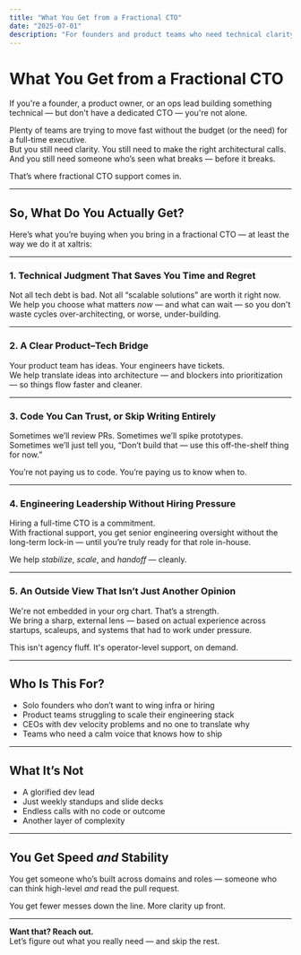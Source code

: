 ```yaml
---
title: "What You Get from a Fractional CTO"
date: "2025-07-01"
description: "For founders and product teams who need technical clarity, speed, and judgment — without hiring a full-time executive."
---
```


# What You Get from a Fractional CTO

If you're a founder, a product owner, or an ops lead building something technical — but don't have a dedicated CTO — you're not alone.

Plenty of teams are trying to move fast without the budget (or the need) for a full-time executive.  
But you still need clarity. You still need to make the right architectural calls. And you still need someone who’s seen what breaks — before it breaks.

That’s where fractional CTO support comes in.

---

## So, What Do You Actually Get?

Here’s what you’re buying when you bring in a fractional CTO — at least the way we do it at xaltris:

---

### 1. **Technical Judgment That Saves You Time and Regret**

Not all tech debt is bad. Not all “scalable solutions” are worth it right now.  
We help you choose what matters *now* — and what can wait — so you don't waste cycles over-architecting, or worse, under-building.

---

### 2. **A Clear Product–Tech Bridge**

Your product team has ideas. Your engineers have tickets.  
We help translate ideas into architecture — and blockers into prioritization — so things flow faster and cleaner.

---

### 3. **Code You Can Trust, or Skip Writing Entirely**

Sometimes we’ll review PRs. Sometimes we’ll spike prototypes.  
Sometimes we’ll just tell you, “Don’t build that — use this off-the-shelf thing for now.”

You’re not paying us to code. You’re paying us to know when to.

---

### 4. **Engineering Leadership Without Hiring Pressure**

Hiring a full-time CTO is a commitment.  
With fractional support, you get senior engineering oversight without the long-term lock-in — until you’re truly ready for that role in-house.

We help *stabilize*, *scale*, and *handoff* — cleanly.

---

### 5. **An Outside View That Isn’t Just Another Opinion**

We're not embedded in your org chart. That’s a strength.  
We bring a sharp, external lens — based on actual experience across startups, scaleups, and systems that had to work under pressure.

This isn't agency fluff. It's operator-level support, on demand.

---

## Who Is This For?

- Solo founders who don’t want to wing infra or hiring  
- Product teams struggling to scale their engineering stack  
- CEOs with dev velocity problems and no one to translate why  
- Teams who need a calm voice that knows how to ship

---

## What It’s Not

- A glorified dev lead  
- Just weekly standups and slide decks  
- Endless calls with no code or outcome  
- Another layer of complexity

---

## You Get Speed *and* Stability

You get someone who’s built across domains and roles — someone who can think high-level *and* read the pull request.

You get fewer messes down the line. More clarity up front.

---

**Want that? Reach out.**  
Let’s figure out what you really need — and skip the rest.
